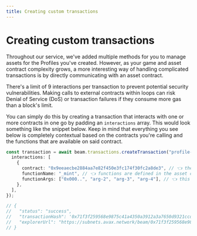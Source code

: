 ```yaml
---
title: Creating custom transactions
---
```


# Creating custom transactions

Throughout our service, we've added multiple methods for you to manage assets for the Profiles you've created. However, as your game and asset contract complexity grows, a more interesting way of handling complicated transactions is by directly communicating with an asset contract.

There's a limit of 9 interactions per transaction to prevent potential security vulnerabilities. Making calls to external contracts within loops can risk Denial of Service (DoS) or transaction failures if they consume more gas than a block's limit.

You can simply do this by creating a transaction that interacts with one or more contracts in one go by padding an `interactions` array. This would look something like the snippet below. Keep in mind that everything you see below is completely contextual based on the contracts you're calling and the functions that are available on said contract.

```typescript
const transaction = await beam.transactions.createTransaction("profile-id", {
  interactions: [
    {
      contract: "0x9eeaecbe2884aa7e82f450e3fc174f30fc2a8de3", // 👈 the asset contract you're calling
      functionName: "_mint", // 👈 functions are defined in the asset contract you're calling
      functionArgs: ["0x000..", "arg-2", "arg-3", "arg-4"], // 👈 this completely depends on the function you're calling
    },
  ],
});

// {
//   "status": "success",
//   "transactionHash": '0x71f3f259568e9875c41a4350a3912a3a7650d9321ccd1d57641241128b4e504f',
//   "explorerUrl": "https://subnets.avax.network/beam/0x71f3f259568e9875c41a4350a3912a3a7650d9321ccd1d57641241128b4e504f"
// }
```

